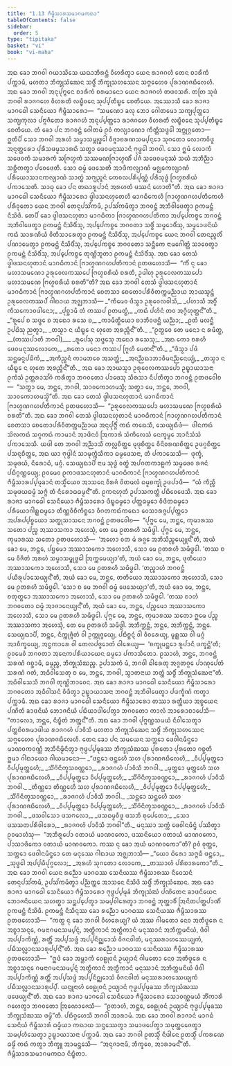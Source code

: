 ```yaml
---
title: "1.13 ᨻᩥᨾ᩠ᨻᩥᩈᩣᩁᩈᨾᩣᨣᨾᨠᨳᩣ"
tableOfContents: false
sidebar:
  order: 5
type: "tipitaka"
basket: "vi"
book: "vi-maha"
---
```



<DynamicBreadcrumb />

<Division number="55" book="vi-maha">

<Paragraph number="202" book="vi-maha">
ᩋᨳ ᨡᩮᩣ ᨽᨣᩅᩤ ᨣᨿᩣᩈᩦᩈᩮ ᨿᨳᩣᨽᩥᩁᨶ᩠ᨲᩴ ᩅᩥᩉᩁᩥᨲ᩠ᩅᩣ ᨿᩮᨶ ᩁᩣᨩᨣᩉᩴ ᨲᩮᨶ ᨧᩣᩁᩥᨠᩴ ᨸᨠ᩠ᨠᩣᨾᩥ, ᨾᩉᨲᩣ ᨽᩥᨠ᩠ᨡᩩᩈᩴᨥᩮᨶ ᩈᨴ᩠ᨵᩥᩴ ᨽᩥᨠ᩠ᨡᩩᩈᩉᩔᩮᨶ ᩈᨻ᩠ᨻᩮᩉᩮᩅ ᨸᩩᩁᩣᨱᨩᨭᩥᩃᩮᩉᩥ. ᩋᨳ ᨡᩮᩣ ᨽᨣᩅᩤ ᩋᨶᩩᨸᩩᨻ᩠ᨻᩮᨶ ᨧᩣᩁᩥᨠᩴ ᨧᩁᨾᩣᨶᩮᩣ ᨿᩮᨶ ᩁᩣᨩᨣᩉᩴ ᨲᨴᩅᩈᩁᩥ. ᨲᨲᩕ ᩈᩩᨴᩴ ᨽᨣᩅᩤ ᩁᩣᨩᨣᩉᩮ ᩅᩥᩉᩁᨲᩥ ᩃᨭ᩠ᨮᩥᩅᨶᩮ ᩈᩩᨸ᩠ᨸᨲᩥᨭ᩠ᨮᩮ ᨧᩮᨲᩥᨿᩮ. ᩋᩔᩮᩣᩈᩥ ᨡᩮᩣ ᩁᩣᨩᩣ ᨾᩣᨣᨵᩮᩤ ᩈᩮᨶᩥᨿᩮᩣ ᨻᩥᨾ᩠ᨻᩥᩈᩣᩁᩮᩣ—  “ᩈᨾᨱᩮᩣ ᨡᩃᩩ ᨽᩮᩣ ᨣᩮᩤᨲᨾᩮᩣ ᩈᨠ᩠ᨿᨸᩩᨲ᩠ᨲᩮᩣ ᩈᨠ᩠ᨿᨠᩩᩃᩣ ᨸᨻ᩠ᨻᨩᩥᨲᩮᩣ ᩁᩣᨩᨣᩉᩴ ᩋᨶᩩᨸ᩠ᨸᨲ᩠ᨲᩮᩣ ᩁᩣᨩᨣᩉᩮ ᩅᩥᩉᩁᨲᩥ ᩃᨭ᩠ᨮᩥᩅᨶᩮ ᩈᩩᨸ᩠ᨸᨲᩥᨭ᩠ᨮᩮ ᨧᩮᨲᩥᨿᩮ. ᨲᩴ ᨡᩮᩣ ᨸᨶ ᨽᨣᩅᨶ᩠ᨲᩴ ᨣᩮᩤᨲᨾᩴ ᩑᩅᩴ ᨠᩃ᩠ᨿᩣᨱᩮᩣ ᨠᩥᨲ᩠ᨲᩥᩈᨴ᩠ᨴᩮᩤ ᩋᨻ᩠ᨽᩩᨣ᩠ᨣᨲᩮᩣ—  ᩍᨲᩥᨸᩥ ᩈᩮᩣ ᨽᨣᩅᩤ ᩋᩁᩉᩴ ᩈᨾ᩠ᨾᩣᩈᨾ᩠ᨻᩩᨴ᩠ᨵᩮᩤ ᩅᩥᨩ᩠ᨩᩣᨧᩁᨱᩈᨾ᩠ᨸᨶ᩠ᨶᩮᩣ ᩈᩩᨣᨲᩮᩣ ᩃᩮᩣᨠᩅᩥᨴᩪ ᩋᨶᩩᨲ᩠ᨲᩁᩮᩣ ᨸᩩᩁᩥᩈᨴᨾ᩠ᨾᩈᩣᩁᨳᩥ ᩈᨲ᩠ᨳᩣ ᨴᩮᩅᨾᨶᩩᩔᩣᨶᩴ ᨻᩩᨴ᩠ᨵᩮᩤ ᨽᨣᩅᩤ. ᩈᩮᩣ ᩍᨾᩴ ᩃᩮᩣᨠᩴ ᩈᨴᩮᩅᨠᩴ ᩈᨾᩣᩁᨠᩴ ᩈᨻᩕᩉ᩠ᨾᨠᩴ ᩈᩔᨾᨱᨻᩕᩣᩉ᩠ᨾᨱᩥᩴ ᨸᨩᩴ ᩈᨴᩮᩅᨾᨶᩩᩔᩴ ᩈᨿᩴ ᩋᨽᩥᨬ᩠ᨬᩣ ᩈᨧ᩠ᨨᩥᨠᨲ᩠ᩅᩣ ᨸᩅᩮᨴᩮᨲᩥ. ᩈᩮᩣ ᨵᨾ᩠ᨾᩴ ᨴᩮᩈᩮᨲᩥ ᩋᩣᨴᩥᨠᩃ᩠ᨿᩣᨱᩴ ᨾᨩ᩠ᨫᩮᨠᩃ᩠ᨿᩣᨱᩴ ᨸᩁᩥᨿᩮᩣᩈᩣᨶᨠᩃ᩠ᨿᩣᨱᩴ ᩈᩣᨲ᩠ᨳᩴ ᩈᨻ᩠ᨿᨬ᩠ᨩᨶᩴ ᨠᩮᩅᩃᨸᩁᩥᨸᩩᨱ᩠ᨱᩴ ᨸᩁᩥᩈᩩᨴ᩠ᨵᩴ ᨻᩕᩉ᩠ᨾᨧᩁᩥᨿᩴ ᨸᨠᩣᩈᩮᨲᩥ. ᩈᩣᨵᩩ ᨡᩮᩣ ᨸᨶ ᨲᨳᩣᩁᩪᨸᩣᨶᩴ ᩋᩁᩉᨲᩴ ᨴᩔᨶᩴ ᩉᩮᩣᨲᩦ”ᨲᩥ.
</Paragraph>

<Paragraph number="203" book="vi-maha">
ᩋᨳ ᨡᩮᩣ ᩁᩣᨩᩣ ᨾᩣᨣᨵᩮᩤ ᩈᩮᨶᩥᨿᩮᩣ ᨻᩥᨾ᩠ᨻᩥᩈᩣᩁᩮᩣ ᨴ᩠ᩅᩤᨴᩈᨶᩉᩩᨲᩮᩉᩥ ᨾᩣᨣᨵᩥᨠᩮᩉᩥ ᨻᩕᩣᩉ᩠ᨾᨱᨣᩉᨸᨲᩥᨠᩮᩉᩥ ᨸᩁᩥᩅᩩᨲᩮᩣ ᨿᩮᨶ ᨽᨣᩅᩤ ᨲᩮᨶᩩᨸᩈᩘᨠᨾᩥ, ᩏᨸᩈᩘᨠᨾᩥᨲ᩠ᩅᩣ ᨽᨣᩅᨶ᩠ᨲᩴ ᩋᨽᩥᩅᩤᨴᩮᨲ᩠ᩅᩣ ᩑᨠᨾᨶ᩠ᨲᩴ ᨶᩥᩈᩦᨴᩥ. ᨲᩮᨸᩥ ᨡᩮᩣ ᨴ᩠ᩅᩤᨴᩈᨶᩉᩩᨲᩣ ᨾᩣᨣᨵᩥᨠᩣ ᨻᩕᩣᩉ᩠ᨾᨱᨣᩉᨸᨲᩥᨠᩣ ᩋᨸ᩠ᨸᩮᨠᨧ᩠ᨧᩮ ᨽᨣᩅᨶ᩠ᨲᩴ ᩋᨽᩥᩅᩤᨴᩮᨲ᩠ᩅᩣ ᩑᨠᨾᨶ᩠ᨲᩴ ᨶᩥᩈᩦᨴᩥᩴᩈᩩ, ᩋᨸ᩠ᨸᩮᨠᨧ᩠ᨧᩮ ᨽᨣᩅᨲᩣ ᩈᨴ᩠ᨵᩥᩴ ᩈᨾ᩠ᨾᩮᩣᨴᩥᩴᩈᩩ, ᩈᨾ᩠ᨾᩮᩣᨴᨶᩦᨿᩴ ᨠᨳᩴ ᩈᩣᩁᨱᩦᨿᩴ ᩅᩦᨲᩥᩈᩣᩁᩮᨲ᩠ᩅᩣ ᩑᨠᨾᨶ᩠ᨲᩴ ᨶᩥᩈᩦᨴᩥᩴᩈᩩ, ᩋᨸ᩠ᨸᩮᨠᨧ᩠ᨧᩮ ᨿᩮᨶ ᨽᨣᩅᩤ ᨲᩮᨶᨬ᩠ᨩᩃᩥᩴ ᨸᨱᩣᨾᩮᨲ᩠ᩅᩣ ᩑᨠᨾᨶ᩠ᨲᩴ ᨶᩥᩈᩦᨴᩥᩴᩈᩩ, ᩋᨸ᩠ᨸᩮᨠᨧ᩠ᨧᩮ ᨽᨣᩅᨲᩮᩣ ᩈᨶ᩠ᨲᩥᨠᩮ ᨶᩣᨾᨣᩮᩤᨲ᩠ᨲᩴ ᩈᩣᩅᩮᨲ᩠ᩅᩣ ᩑᨠᨾᨶ᩠ᨲᩴ ᨶᩥᩈᩦᨴᩥᩴᩈᩩ, ᩋᨸ᩠ᨸᩮᨠᨧ᩠ᨧᩮ ᨲᩩᨱ᩠ᩉᩦᨽᩪᨲᩣ ᩑᨠᨾᨶ᩠ᨲᩴ ᨶᩥᩈᩦᨴᩥᩴᩈᩩ. ᩋᨳ ᨡᩮᩣ ᨲᩮᩈᩴ ᨴ᩠ᩅᩤᨴᩈᨶᩉᩩᨲᩣᨶᩴ ᨾᩣᨣᨵᩥᨠᩣᨶᩴ ᨻᩕᩣᩉ᩠ᨾᨱᨣᩉᨸᨲᩥᨠᩣᨶᩴ ᩑᨲᨴᩉᩮᩣᩈᩥ—  “ᨠᩥᩴ ᨶᩩ ᨡᩮᩣ ᨾᩉᩣᩈᨾᨱᩮᩣ ᩏᩁᩩᩅᩮᩃᨠᩔᨸᩮ ᨻᩕᩉ᩠ᨾᨧᩁᩥᨿᩴ ᨧᩁᨲᩥ, ᩏᨴᩤᩉᩩ ᩏᩁᩩᩅᩮᩃᨠᩔᨸᩮᩣ ᨾᩉᩣᩈᨾᨱᩮ ᨻᩕᩉ᩠ᨾᨧᩁᩥᨿᩴ ᨧᩁᨲᩦ”ᨲᩥ? ᩋᨳ ᨡᩮᩣ ᨽᨣᩅᩤ ᨲᩮᩈᩴ ᨴ᩠ᩅᩤᨴᩈᨶᩉᩩᨲᩣᨶᩴ ᨾᩣᨣᨵᩥᨠᩣᨶᩴ ᨻᩕᩣᩉ᩠ᨾᨱᨣᩉᨸᨲᩥᨠᩣᨶᩴ ᨧᩮᨲᩈᩣ ᨧᩮᨲᩮᩣᨸᩁᩥᩅᩥᨲᨠ᩠ᨠᨾᨬ᩠ᨬᩣᨿ ᩋᩣᨿᩈ᩠ᨾᨶ᩠ᨲᩴ ᩏᩁᩩᩅᩮᩃᨠᩔᨸᩴ ᨣᩤᨳᩣᨿ ᩋᨩ᩠ᨫᨽᩣᩈᩥ—
</Paragraph>

<Paragraph number="204" type="verses" book="vi-maha">
_“ᨠᩥᨾᩮᩅ ᨴᩥᩈ᩠ᩅᩣ ᩏᩁᩩᩅᩮᩃᩅᩤᩈᩥ,_  
_ᨸᩉᩣᩈᩥ ᩋᨣ᩠ᨣᩥᩴ ᨠᩥᩈᨠᩮᩣᩅᨴᩤᨶᩮᩣ;_  
_ᨸᩩᨧ᩠ᨨᩣᨾᩥ ᨲᩴ ᨠᩔᨸ ᩑᨲᨾᨲ᩠ᨳᩴ,_  
_ᨠᨳᩴ ᨸᩉᩦᨶᩴ ᨲᩅ ᩋᨣ᩠ᨣᩥᩉᩩᨲ᩠ᨲᨶ᩺”ᨲᩥ._  

</Paragraph>

<Paragraph number="205" type="verses" book="vi-maha">
_“ᩁᩪᨸᩮ ᨧ ᩈᨴ᩠ᨴᩮ ᨧ ᩋᨳᩮᩣ ᩁᩈᩮ ᨧ,_  
_ᨠᩣᨾᩥᨲ᩠ᨳᩥᨿᩮᩣ ᨧᩣᨽᩥᩅᨴᨶ᩠ᨲᩥ ᨿᨬ᩠ᨬᩣ;_  
_ᩑᨲᩴ ᨾᩃᨶ᩠ᨲᩥ ᩏᨸᨵᩦᩈᩩ ᨬᨲ᩠ᩅᩣ,_  
_ᨲᩈ᩠ᨾᩣ ᨶ ᨿᩥᨭ᩠ᨮᩮ ᨶ ᩉᩩᨲᩮ ᩋᩁᨬ᩠ᨩᩥᨶ᩺”ᨲᩥ._  

</Paragraph>

<Paragraph number="206" type="verses" book="vi-maha">
_“ᩑᨲ᩠ᨳᩮᩅ ᨲᩮ ᨾᨶᩮᩣ ᨶ ᩁᨾᩥᨲ᩠ᨳ, __(ᨠᩔᨸᩣᨲᩥ ᨽᨣᩅᩤ)___  
_ᩁᩪᨸᩮᩈᩩ ᩈᨴ᩠ᨴᩮᩈᩩ ᩋᨳᩮᩣ ᩁᩈᩮᩈᩩ;_  
_ᩋᨳ ᨠᩮᩣ ᨧᩁᩉᩥ ᨴᩮᩅᨾᨶᩩᩔᩃᩮᩣᨠᩮ,_  
_ᩁᨲᩮᩣ ᨾᨶᩮᩣ ᨠᩔᨸ ᨻᩕᩪᩉᩥ ᨾᩮᨲᨶ᩺”ᨲᩥ._  

</Paragraph>

<Paragraph number="207" type="verses" book="vi-maha">
_“ᨴᩥᩈ᩠ᩅᩣ ᨸᨴᩴ ᩈᨶ᩠ᨲᨾᨶᩪᨸᨵᩦᨠᩴ,_  
_ᩋᨠᩥᨬ᩠ᨧᨶᩴ ᨠᩣᨾᨽᩅᩮ ᩋᩈᨲ᩠ᨲᩴ;_  
_ᩋᨶᨬ᩠ᨬᨳᩣᨽᩣᩅᩥᨾᨶᨬ᩠ᨬᨶᩮᨿ᩠ᨿᩴ,_  
_ᨲᩈ᩠ᨾᩣ ᨶ ᨿᩥᨭ᩠ᨮᩮ ᨶ ᩉᩩᨲᩮ ᩋᩁᨬ᩠ᨩᩥᨶ᩺”ᨲᩥ._  

</Paragraph>

</Division>
<Division number="56" book="vi-maha">

<Paragraph number="208" book="vi-maha">
ᩋᨳ ᨡᩮᩣ ᩋᩣᨿᩈ᩠ᨾᩣ ᩏᩁᩩᩅᩮᩃᨠᩔᨸᩮᩣ ᩏᨭ᩠ᨮᩣᨿᩣᩈᨶᩣ ᩑᨠᩴᩈᩴ ᩏᨲ᩠ᨲᩁᩣᩈᩘᨣᩴ ᨠᩁᩥᨲ᩠ᩅᩣ ᨽᨣᩅᨲᩮᩣ ᨸᩣᨴᩮᩈᩩ ᩈᩥᩁᩈᩣ ᨶᩥᨸᨲᩥᨲ᩠ᩅᩣ ᨽᨣᩅᨶ᩠ᨲᩴ ᩑᨲᨴᩅᩮᩤᨧ—  “ᩈᨲ᩠ᨳᩣ ᨾᩮ, ᨽᨶ᩠ᨲᩮ, ᨽᨣᩅᩤ, ᩈᩣᩅᨠᩮᩣᩉᨾᩈ᩠ᨾᩥ; ᩈᨲ᩠ᨳᩣ ᨾᩮ, ᨽᨶ᩠ᨲᩮ, ᨽᨣᩅᩤ, ᩈᩣᩅᨠᩮᩣᩉᨾᩈ᩠ᨾᩦ”ᨲᩥ. ᩋᨳ ᨡᩮᩣ ᨲᩮᩈᩴ ᨴ᩠ᩅᩤᨴᩈᨶᩉᩩᨲᩣᨶᩴ ᨾᩣᨣᨵᩥᨠᩣᨶᩴ ᨻᩕᩣᩉ᩠ᨾᨱᨣᩉᨸᨲᩥᨠᩣᨶᩴ ᩑᨲᨴᩉᩮᩣᩈᩥ—  “ᩏᩁᩩᩅᩮᩃᨠᩔᨸᩮᩣ ᨾᩉᩣᩈᨾᨱᩮ ᨻᩕᩉ᩠ᨾᨧᩁᩥᨿᩴ ᨧᩁᨲᩦ”ᨲᩥ. ᩋᨳ ᨡᩮᩣ ᨽᨣᩅᩤ ᨲᩮᩈᩴ ᨴ᩠ᩅᩤᨴᩈᨶᩉᩩᨲᩣᨶᩴ ᨾᩣᨣᨵᩥᨠᩣᨶᩴ ᨻᩕᩣᩉ᩠ᨾᨱᨣᩉᨸᨲᩥᨠᩣᨶᩴ ᨧᩮᨲᩈᩣ ᨧᩮᨲᩮᩣᨸᩁᩥᩅᩥᨲᨠ᩠ᨠᨾᨬ᩠ᨬᩣᨿ ᩋᨶᩩᨸᩩᨻ᩠ᨻᩥᩴ ᨠᨳᩴ ᨠᨳᩮᩈᩥ, ᩈᩮᨿ᩠ᨿᨳᩥᨴᩴ—  ᨴᩤᨶᨠᨳᩴ ᩈᩦᩃᨠᨳᩴ ᩈᨣ᩠ᨣᨠᨳᩴ ᨠᩣᨾᩣᨶᩴ ᩋᩣᨴᩦᨶᩅᩴ ᩒᨠᩣᩁᩴ ᩈᩴᨠᩥᩃᩮᩈᩴ ᨶᩮᨠ᩠ᨡᨾ᩠ᨾᩮ ᩋᩣᨶᩥᩈᩴᩈᩴ ᨸᨠᩣᩈᩮᩈᩥ. ᨿᨴᩤ ᨲᩮ ᨽᨣᩅᩤ ᩋᨬ᩠ᨬᩣᩈᩥ ᨠᩃᩖᨧᩥᨲ᩠ᨲᩮ ᨾᩩᨴᩩᨧᩥᨲ᩠ᨲᩮ ᩅᩥᨶᩦᩅᩁᨱᨧᩥᨲ᩠ᨲᩮ ᩏᨴᨣ᩠ᨣᨧᩥᨲ᩠ᨲᩮ ᨸᩈᨶ᩠ᨶᨧᩥᨲ᩠ᨲᩮ, ᩋᨳ ᨿᩣ ᨻᩩᨴ᩠ᨵᩤᨶᩴ ᩈᩣᨾᩩᨠ᩠ᨠᩴᩈᩥᨠᩣ ᨵᨾ᩠ᨾᨴᩮᩈᨶᩣ, ᨲᩴ ᨸᨠᩣᩈᩮᩈᩥ—  ᨴᩩᨠ᩠ᨡᩴ, ᩈᨾᩩᨴᨿᩴ, ᨶᩥᩁᩮᩣᨵᩴ, ᨾᨣ᩠ᨣᩴ. ᩈᩮᨿ᩠ᨿᨳᩣᨸᩥ ᨶᩣᨾ ᩈᩩᨴ᩠ᨵᩴ ᩅᨲ᩠ᨳᩴ ᩋᨸᨣᨲᨠᩣᩊᨠᩴ ᩈᨾ᩠ᨾᨴᩮᩅ ᩁᨩᨶᩴ ᨸᨭᩥᨣ᩠ᨣᨱ᩠ᩉᩮᨿ᩠ᨿ; ᩑᩅᨾᩮᩅ ᩑᨠᩣᨴᩈᨶᩉᩩᨲᩣᨶᩴ ᨾᩣᨣᨵᩥᨠᩣᨶᩴ ᨻᩕᩣᩉ᩠ᨾᨱᨣᩉᨸᨲᩥᨠᩣᨶᩴ ᨻᩥᨾ᩠ᨻᩥᩈᩣᩁᨸ᩠ᨸᨾᩩᨡᩣᨶᩴ ᨲᩈ᩠ᨾᩥᩴᨿᩮᩅ ᩋᩣᩈᨶᩮ ᩅᩥᩁᨩᩴ ᩅᩦᨲᨾᩃᩴ ᨵᨾ᩠ᨾᨧᨠ᩠ᨡᩩᩴ ᩏᨴᨸᩣᨴᩥ—  “ᨿᩴ ᨠᩥᨬ᩠ᨧᩥ ᩈᨾᩩᨴᨿᨵᨾ᩠ᨾᩴ ᩈᨻ᩠ᨻᩴ ᨲᩴ ᨶᩥᩁᩮᩣᨵᨵᨾ᩠ᨾᨶ᩺”ᨲᩥ. ᩑᨠᨶᩉᩩᨲᩴ ᩏᨸᩣᩈᨠᨲ᩠ᨲᩴ ᨸᨭᩥᩅᩮᨴᩮᩈᩥ.
</Paragraph>

</Division>
<Division number="57" book="vi-maha">

<Paragraph number="209" book="vi-maha">
ᩋᨳ ᨡᩮᩣ ᩁᩣᨩᩣ ᨾᩣᨣᨵᩮᩤ ᩈᩮᨶᩥᨿᩮᩣ ᨻᩥᨾ᩠ᨻᩥᩈᩣᩁᩮᩣ ᨴᩥᨭ᩠ᨮᨵᨾ᩠ᨾᩮᩣ ᨸᨲ᩠ᨲᨵᨾ᩠ᨾᩮᩣ ᩅᩥᨴᩥᨲᨵᨾ᩠ᨾᩮᩣ ᨸᩁᩥᨿᩮᩣᨣᩤᩊ᩠ᩉᨵᨾ᩠ᨾᩮᩣ ᨲᩥᨱ᩠ᨱᩅᩥᨧᩥᨠᩥᨧ᩠ᨨᩮᩣ ᩅᩥᨣᨲᨠᨳᩴᨠᨳᩮᩣ ᩅᩮᩈᩣᩁᨩ᩠ᨩᨸ᩠ᨸᨲ᩠ᨲᩮᩣ ᩋᨸᩁᨸ᩠ᨸᨧ᩠ᨧᨿᩮᩣ ᩈᨲ᩠ᨳᩩᩈᩣᩈᨶᩮ ᨽᨣᩅᨶ᩠ᨲᩴ ᩑᨲᨴᩅᩮᩤᨧ—  “ᨸᩩᨻ᩠ᨻᩮ ᨾᩮ, ᨽᨶ᩠ᨲᩮ, ᨠᩩᨾᩣᩁᩔ ᩈᨲᩮᩣ ᨸᨬ᩠ᨧ ᩋᩔᩣᩈᨠᩣ ᩋᩉᩮᩈᩩᩴ, ᨲᩮ ᨾᩮ ᩑᨲᩁᩉᩥ ᩈᨾᩥᨴ᩠ᨵᩤ. ᨸᩩᨻ᩠ᨻᩮ ᨾᩮ, ᨽᨶ᩠ᨲᩮ, ᨠᩩᨾᩣᩁᩔ ᩈᨲᩮᩣ ᩑᨲᨴᩉᩮᩣᩈᩥ—  ‘ᩋᩉᩮᩣ ᩅᨲ ᨾᩴ ᩁᨩ᩠ᨩᩮ ᩋᨽᩥᩈᩥᨬ᩠ᨧᩮᨿ᩠ᨿᩩᨶ᩺’ᨲᩥ, ᩋᨿᩴ ᨡᩮᩣ ᨾᩮ, ᨽᨶ᩠ᨲᩮ, ᨸᨮᨾᩮᩣ ᩋᩔᩣᩈᨠᩮᩣ ᩋᩉᩮᩣᩈᩥ, ᩈᩮᩣ ᨾᩮ ᩑᨲᩁᩉᩥ ᩈᨾᩥᨴ᩠ᨵᩮᩤ. ‘ᨲᩔ ᨧ ᨾᩮ ᩅᩥᨩᩥᨲᩴ ᩋᩁᩉᩴ ᩈᨾ᩠ᨾᩣᩈᨾ᩠ᨻᩩᨴ᩠ᨵᩮᩤ ᩒᨠ᩠ᨠᨾᩮᨿ᩠ᨿᩣ’ᨲᩥ, ᩋᨿᩴ ᨡᩮᩣ ᨾᩮ, ᨽᨶ᩠ᨲᩮ, ᨴᩩᨲᩥᨿᩮᩣ ᩋᩔᩣᩈᨠᩮᩣ ᩋᩉᩮᩣᩈᩥ, ᩈᩮᩣ ᨾᩮ ᩑᨲᩁᩉᩥ ᩈᨾᩥᨴ᩠ᨵᩮᩤ. ‘ᨲᨬ᩠ᨧᩣᩉᩴ ᨽᨣᩅᨶ᩠ᨲᩴ ᨸᨿᩥᩁᩩᨸᩣᩈᩮᨿ᩠ᨿᨶ᩺’ᨲᩥ, ᩋᨿᩴ ᨡᩮᩣ ᨾᩮ, ᨽᨶ᩠ᨲᩮ, ᨲᨲᩥᨿᩮᩣ ᩋᩔᩣᩈᨠᩮᩣ ᩋᩉᩮᩣᩈᩥ, ᩈᩮᩣ ᨾᩮ ᩑᨲᩁᩉᩥ ᩈᨾᩥᨴ᩠ᨵᩮᩤ. ‘ᩈᩮᩣ ᨧ ᨾᩮ ᨽᨣᩅᩤ ᨵᨾ᩠ᨾᩴ ᨴᩮᩈᩮᨿ᩠ᨿᩣ’ᨲᩥ, ᩋᨿᩴ ᨡᩮᩣ ᨾᩮ, ᨽᨶ᩠ᨲᩮ, ᨧᨲᩩᨲ᩠ᨳᩮᩣ ᩋᩔᩣᩈᨠᩮᩣ ᩋᩉᩮᩣᩈᩥ, ᩈᩮᩣ ᨾᩮ ᩑᨲᩁᩉᩥ ᩈᨾᩥᨴ᩠ᨵᩮᩤ. ‘ᨲᩔ ᨧᩣᩉᩴ ᨽᨣᩅᨲᩮᩣ ᨵᨾ᩠ᨾᩴ ᩋᩣᨩᩣᨶᩮᨿ᩠ᨿᨶ᩺’ᨲᩥ, ᩋᨿᩴ ᨡᩮᩣ ᨾᩮ, ᨽᨶ᩠ᨲᩮ, ᨸᨬ᩠ᨧᨾᩮᩣ ᩋᩔᩣᩈᨠᩮᩣ ᩋᩉᩮᩣᩈᩥ, ᩈᩮᩣ ᨾᩮ ᩑᨲᩁᩉᩥ ᩈᨾᩥᨴ᩠ᨵᩮᩤ. ᨸᩩᨻ᩠ᨻᩮ ᨾᩮ, ᨽᨶ᩠ᨲᩮ, ᨠᩩᨾᩣᩁᩔ ᩈᨲᩮᩣ ᩍᨾᩮ ᨸᨬ᩠ᨧ ᩋᩔᩣᩈᨠᩣ ᩋᩉᩮᩈᩩᩴ, ᨲᩮ ᨾᩮ ᩑᨲᩁᩉᩥ ᩈᨾᩥᨴ᩠ᨵᩤ. ᩋᨽᩥᨠ᩠ᨠᨶ᩠ᨲᩴ, ᨽᨶ᩠ᨲᩮ, ᩋᨽᩥᨠ᩠ᨠᨶ᩠ᨲᩴ, ᨽᨶ᩠ᨲᩮ. ᩈᩮᨿ᩠ᨿᨳᩣᨸᩥ, ᨽᨶ᩠ᨲᩮ, ᨶᩥᨠ᩠ᨠᩩᨩ᩠ᨩᩥᨲᩴ ᩅᩤ ᩏᨠ᩠ᨠᩩᨩ᩠ᨩᩮᨿ᩠ᨿ, ᨸᨭᩥᨧ᩠ᨨᨶ᩠ᨶᩴ ᩅᩤ ᩅᩥᩅᩁᩮᨿ᩠ᨿ, ᨾᩪᩊ᩠ᩉᩔ ᩅᩤ ᨾᨣ᩠ᨣᩴ ᩋᩣᨧᩥᨠ᩠ᨡᩮᨿ᩠ᨿ, ᩋᨶ᩠ᨵᨠᩣᩁᩮ ᩅᩤ ᨲᩮᩃᨸᨩ᩠ᨩᩮᩣᨲᩴ ᨵᩤᩁᩮᨿ᩠ᨿ—  ‘ᨧᨠ᩠ᨡᩩᨾᨶ᩠ᨲᩮᩣ ᩁᩪᨸᩣᨶᩥ ᨴᨠ᩠ᨡᨶ᩠ᨲᩦ’ᨲᩥ; ᩑᩅᨾᩮᩅᩴ ᨽᨣᩅᨲᩣ ᩋᨶᩮᨠᨸᩁᩥᨿᩣᨿᩮᨶ ᨵᨾ᩠ᨾᩮᩣ ᨸᨠᩣᩈᩥᨲᩮᩣ. ᩑᩈᩣᩉᩴ, ᨽᨶ᩠ᨲᩮ, ᨽᨣᩅᨶ᩠ᨲᩴ ᩈᩁᨱᩴ ᨣᨧ᩠ᨨᩣᨾᩥ, ᨵᨾ᩠ᨾᨬ᩠ᨧ, ᨽᩥᨠ᩠ᨡᩩᩈᩴᨥᨬ᩠ᨧ. ᩏᨸᩣᩈᨠᩴ ᨾᩴ, ᨽᨣᩅᩤ ᨵᩤᩁᩮᨲᩩ ᩋᨩ᩠ᨩᨲᨣ᩠ᨣᩮ ᨸᩣᨱᩩᨸᩮᨲᩴ ᩈᩁᨱᩴ ᨣᨲᩴ, ᩋᨵᩥᩅᩤᩈᩮᨲᩩ ᨧ ᨾᩮ, ᨽᨶ᩠ᨲᩮ, ᨽᨣᩅᩤ, ᩈ᩠ᩅᩣᨲᨶᩣᨿ ᨽᨲ᩠ᨲᩴ ᩈᨴ᩠ᨵᩥᩴ ᨽᩥᨠ᩠ᨡᩩᩈᩴᨥᩮᨶᩣ”ᨲᩥ. ᩋᨵᩥᩅᩤᩈᩮᩈᩥ ᨽᨣᩅᩤ ᨲᩩᨱ᩠ᩉᩦᨽᩣᩅᩮᨶ. ᩋᨳ ᨡᩮᩣ ᩁᩣᨩᩣ ᨾᩣᨣᨵᩮᩤ ᩈᩮᨶᩥᨿᩮᩣ ᨻᩥᨾ᩠ᨻᩥᩈᩣᩁᩮᩣ ᨽᨣᩅᨲᩮᩣ ᩋᨵᩥᩅᩤᩈᨶᩴ ᩅᩥᨴᩥᨲ᩠ᩅᩣ ᩏᨭ᩠ᨮᩣᨿᩣᩈᨶᩣ ᨽᨣᩅᨶ᩠ᨲᩴ ᩋᨽᩥᩅᩤᨴᩮᨲ᩠ᩅᩣ ᨸᨴᨠ᩠ᨡᩥᨱᩴ ᨠᨲ᩠ᩅᩣ ᨸᨠ᩠ᨠᩣᨾᩥ. ᩋᨳ ᨡᩮᩣ ᩁᩣᨩᩣ ᨾᩣᨣᨵᩮᩤ ᩈᩮᨶᩥᨿᩮᩣ ᨻᩥᨾ᩠ᨻᩥᩈᩣᩁᩮᩣ ᨲᩔᩣ ᩁᨲ᩠ᨲᩥᨿᩣ ᩋᨧ᩠ᨧᨿᩮᨶ ᨸᨱᩦᨲᩴ ᨡᩣᨴᨶᩦᨿᩴ ᨽᩮᩣᨩᨶᩦᨿᩴ ᨸᨭᩥᨿᩣᨴᩤᨸᩮᨲ᩠ᩅᩣ ᨽᨣᩅᨲᩮᩣ ᨠᩣᩃᩴ ᩋᩣᩁᩮᩣᨧᩣᨸᩮᩈᩥ—  “ᨠᩣᩃᩮᩣ, ᨽᨶ᩠ᨲᩮ, ᨶᩥᨭ᩠ᨮᩥᨲᩴ ᨽᨲ᩠ᨲᨶ᩺”ᨲᩥ.
</Paragraph>

</Division>
<Division number="58" book="vi-maha">

<Paragraph number="210" book="vi-maha">
ᩋᨳ ᨡᩮᩣ ᨽᨣᩅᩤ ᨸᩩᨻ᩠ᨻᨱ᩠ᩉᩈᨾᨿᩴ ᨶᩥᩅᩤᩈᩮᨲ᩠ᩅᩣ ᨸᨲ᩠ᨲᨧᩦᩅᩁᨾᩣᨴᩤᨿ ᩁᩣᨩᨣᩉᩴ ᨸᩣᩅᩥᩈᩥ ᨾᩉᨲᩣ ᨽᩥᨠ᩠ᨡᩩᩈᩴᨥᩮᨶ ᩈᨴ᩠ᨵᩥᩴ ᨽᩥᨠ᩠ᨡᩩᩈᩉᩔᩮᨶ ᩈᨻ᩠ᨻᩮᩉᩮᩅ ᨸᩩᩁᩣᨱᨩᨭᩥᩃᩮᩉᩥ. ᨲᩮᨶ ᨡᩮᩣ ᨸᨶ ᩈᨾᨿᩮᨶ ᩈᨠ᩠ᨠᩮᩣ ᨴᩮᩅᩤᨶᨾᩥᨶ᩠ᨴᩮᩣ ᨾᩣᨱᩅᨠᩅᨱ᩠ᨱᩴ ᩋᨽᩥᨶᩥᨾ᩠ᨾᩥᨶᩥᨲ᩠ᩅᩣ ᨻᩩᨴ᩠ᨵᨸ᩠ᨸᨾᩩᨡᩔ ᨽᩥᨠ᩠ᨡᩩᩈᩴᨥᩔ ᨸᩩᩁᨲᩮᩣ ᨸᩩᩁᨲᩮᩣ ᨣᨧ᩠ᨨᨲᩥ ᩍᨾᩣ ᨣᩤᨳᩣᨿᩮᩣ ᨣᩤᨿᨾᩣᨶᩮᩣ—
</Paragraph>

<Paragraph number="211" type="verses" book="vi-maha">
_“ᨴᨶ᩠ᨲᩮᩣ ᨴᨶ᩠ᨲᩮᩉᩥ ᩈᩉ ᨸᩩᩁᩣᨱᨩᨭᩥᩃᩮᩉᩥ,_  
_ᩅᩥᨸ᩠ᨸᨾᩩᨲ᩠ᨲᩮᩣ ᩅᩥᨸ᩠ᨸᨾᩩᨲ᩠ᨲᩮᩉᩥ;_  
_ᩈᩥᩘᨣᩦᨶᩥᨠ᩠ᨡᩈᩅᨱ᩠ᨱᩮᩣ,_  
_ᩁᩣᨩᨣᩉᩴ ᨸᩣᩅᩥᩈᩥ ᨽᨣᩅᩤ._  

</Paragraph>

<Paragraph number="212" type="verses" book="vi-maha">
_ᨾᩩᨲ᩠ᨲᩮᩣ ᨾᩩᨲ᩠ᨲᩮᩉᩥ ᩈᩉ ᨸᩩᩁᩣᨱᨩᨭᩥᩃᩮᩉᩥ,_  
_ᩅᩥᨸ᩠ᨸᨾᩩᨲ᩠ᨲᩮᩣ ᩅᩥᨸ᩠ᨸᨾᩩᨲ᩠ᨲᩮᩉᩥ;_  
_ᩈᩥᩘᨣᩦᨶᩥᨠ᩠ᨡᩈᩅᨱ᩠ᨱᩮᩣ,_  
_ᩁᩣᨩᨣᩉᩴ ᨸᩣᩅᩥᩈᩥ ᨽᨣᩅᩤ._  

</Paragraph>

<Paragraph number="213" type="verses" book="vi-maha">
_ᨲᩥᨱ᩠ᨱᩮᩣ ᨲᩥᨱ᩠ᨱᩮᩉᩥ ᩈᩉ ᨸᩩᩁᩣᨱᨩᨭᩥᩃᩮᩉᩥ,_  
_ᩅᩥᨸ᩠ᨸᨾᩩᨲ᩠ᨲᩮᩣ ᩅᩥᨸ᩠ᨸᨾᩩᨲ᩠ᨲᩮᩉᩥ;_  
_ᩈᩥᩘᨣᩦᨶᩥᨠ᩠ᨡᩈᩅᨱ᩠ᨱᩮᩣ,_  
_ᩁᩣᨩᨣᩉᩴ ᨸᩣᩅᩥᩈᩥ ᨽᨣᩅᩤ._  

</Paragraph>

<Paragraph number="214" type="verses" book="vi-maha">
_ᩈᨶ᩠ᨲᩮᩣ ᩈᨶ᩠ᨲᩮᩉᩥ ᩈᩉ ᨸᩩᩁᩣᨱᨩᨭᩥᩃᩮᩉᩥ,_  
_ᩅᩥᨸ᩠ᨸᨾᩩᨲ᩠ᨲᩮᩣ ᩅᩥᨸ᩠ᨸᨾᩩᨲ᩠ᨲᩮᩉᩥ;_  
_ᩈᩥᩘᨣᩦᨶᩥᨠ᩠ᨡᩈᩅᨱ᩠ᨱᩮᩣ,_  
_ᩁᩣᨩᨣᩉᩴ ᨸᩣᩅᩥᩈᩥ ᨽᨣᩅᩤ._  

</Paragraph>

<Paragraph number="215" type="verses" book="vi-maha">
_ᨴᩈᩅᩤᩈᩮᩣ ᨴᩈᨻᩃᩮᩣ,_  
_ᨴᩈᨵᨾ᩠ᨾᩅᩥᨴᩪ ᨴᩈᨽᩥ ᨧᩩᨸᩮᨲᩮᩣ;_  
_ᩈᩮᩣ ᨴᩈᩈᨲᨸᩁᩥᩅᩤᩁᩮᩣ,_  
_ᩁᩣᨩᨣᩉᩴ ᨸᩣᩅᩥᩈᩥ ᨽᨣᩅᩤ”ᨲᩥ._  

</Paragraph>

<Paragraph number="216" book="vi-maha">
ᨾᨶᩩᩔᩣ ᩈᨠ᩠ᨠᩴ ᨴᩮᩅᩤᨶᨾᩥᨶ᩠ᨴᩴ ᨸᩔᩥᨲ᩠ᩅᩣ ᩑᩅᨾᩣᩉᩴᩈᩩ—  “ᩋᨽᩥᩁᩪᨸᩮᩣ ᩅᨲᩣᨿᩴ ᨾᩣᨱᩅᨠᩮᩣ, ᨴᩔᨶᩦᨿᩮᩣ ᩅᨲᩣᨿᩴ ᨾᩣᨱᩅᨠᩮᩣ, ᨸᩣᩈᩣᨴᩥᨠᩮᩣ ᩅᨲᩣᨿᩴ ᨾᩣᨱᩅᨠᩮᩣ. ᨠᩔ ᨶᩩ ᨡᩮᩣ ᩋᨿᩴ ᨾᩣᨱᩅᨠᩮᩣ”ᨲᩥ? ᩑᩅᩴ ᩅᩩᨲ᩠ᨲᩮ, ᩈᨠ᩠ᨠᩮᩣ ᨴᩮᩅᩤᨶᨾᩥᨶ᩠ᨴᩮᩣ ᨲᩮ ᨾᨶᩩᩔᩮ ᨣᩤᨳᩣᨿ ᩋᨩ᩠ᨫᨽᩣᩈᩥ—
</Paragraph>

<Paragraph number="217" type="verses" book="vi-maha">
_“ᨿᩮᩣ ᨵᩦᩁᩮᩣ ᩈᨻ᩠ᨻᨵᩥ ᨴᨶ᩠ᨲᩮᩣ,_  
_ᩈᩩᨴ᩠ᨵᩮᩤ ᩋᨸ᩠ᨸᨭᩥᨸᩩᨣ᩠ᨣᩃᩮᩣ;_  
_ᩋᩁᩉᩴ ᩈᩩᨣᨲᩮᩣ ᩃᩮᩣᨠᩮ,_  
_ᨲᩔᩣᩉᩴ ᨸᩁᩥᨧᩣᩁᨠᩮᩣ”ᨲᩥ._  

</Paragraph>

</Division>
<Division number="59" book="vi-maha">

<Paragraph number="218" book="vi-maha">
ᩋᨳ ᨡᩮᩣ ᨽᨣᩅᩤ ᨿᩮᨶ ᩁᨬ᩠ᨬᩮᩣ ᨾᩣᨣᨵᩔ ᩈᩮᨶᩥᨿᩔ ᨻᩥᨾ᩠ᨻᩥᩈᩣᩁᩔ ᨶᩥᩅᩮᩈᨶᩴ ᨲᩮᨶᩩᨸᩈᩘᨠᨾᩥ, ᩏᨸᩈᩘᨠᨾᩥᨲ᩠ᩅᩣ ᨸᨬ᩠ᨬᨲ᩠ᨲᩮ ᩋᩣᩈᨶᩮ ᨶᩥᩈᩦᨴᩥ ᩈᨴ᩠ᨵᩥᩴ ᨽᩥᨠ᩠ᨡᩩᩈᩴᨥᩮᨶ. ᩋᨳ ᨡᩮᩣ ᩁᩣᨩᩣ ᨾᩣᨣᨵᩮᩤ ᩈᩮᨶᩥᨿᩮᩣ ᨻᩥᨾ᩠ᨻᩥᩈᩣᩁᩮᩣ ᨻᩩᨴ᩠ᨵᨸ᩠ᨸᨾᩩᨡᩴ ᨽᩥᨠ᩠ᨡᩩᩈᩴᨥᩴ ᨸᨱᩦᨲᩮᨶ ᨡᩣᨴᨶᩦᨿᩮᨶ ᨽᩮᩣᨩᨶᩦᨿᩮᨶ ᩈᩉᨲ᩠ᨳᩣ ᩈᨶ᩠ᨲᨸ᩠ᨸᩮᨲ᩠ᩅᩣ ᩈᨾ᩠ᨸᩅᩤᩁᩮᨲ᩠ᩅᩣ ᨽᨣᩅᨶ᩠ᨲᩴ ᨽᩩᨲ᩠ᨲᩣᩅᩥᩴ ᩒᨶᩦᨲᨸᨲ᩠ᨲᨸᩣᨱᩥᩴ ᩑᨠᨾᨶ᩠ᨲᩴ ᨶᩥᩈᩦᨴᩥ. ᩑᨠᨾᨶ᩠ᨲᩴ ᨶᩥᩈᩥᨶ᩠ᨶᩔ ᨡᩮᩣ ᩁᨬ᩠ᨬᩮᩣ ᨾᩣᨣᨵᩔ ᩈᩮᨶᩥᨿᩔ ᨻᩥᨾ᩠ᨻᩥᩈᩣᩁᩔ ᩑᨲᨴᩉᩮᩣᩈᩥ—  “ᨠᨲ᩠ᨳ ᨶᩩ ᨡᩮᩣ ᨽᨣᩅᩤ ᩅᩥᩉᩁᩮᨿ᩠ᨿ? ᨿᩴ ᩋᩔ ᨣᩤᨾᨲᩮᩣ ᨶᩮᩅ ᩋᨲᩥᨴᩪᩁᩮ ᨶ ᩋᨧ᩠ᨧᩣᩈᨶ᩠ᨶᩮ, ᨣᨾᨶᩣᨣᨾᨶᩈᨾ᩠ᨸᨶ᩠ᨶᩴ, ᩋᨲ᩠ᨳᩥᨠᩣᨶᩴ ᩋᨲ᩠ᨳᩥᨠᩣᨶᩴ ᨾᨶᩩᩔᩣᨶᩴ ᩋᨽᩥᨠ᩠ᨠᨾᨶᩦᨿᩴ, ᨴᩥᩅᩤ ᩋᨸ᩠ᨸᩣᨠᩥᨱ᩠ᨱᩴ, ᩁᨲ᩠ᨲᩥᩴ ᩋᨸ᩠ᨸᩈᨴ᩠ᨴᩴ ᩋᨸ᩠ᨸᨶᩥᨣ᩠ᨥᩮᩣᩈᩴ ᩅᩥᨩᨶᩅᩤᨲᩴ, ᨾᨶᩩᩔᩁᩣᩉᩔᩮᨿ᩠ᨿᨠᩴ, ᨸᨭᩥᩈᩃᩖᩣᨶᩈᩣᩁᩩᨸ᩠ᨸᨶ᩺”ᨲᩥ. ᩋᨳ ᨡᩮᩣ ᩁᨬ᩠ᨬᩮᩣ ᨾᩣᨣᨵᩔ ᩈᩮᨶᩥᨿᩔ ᨻᩥᨾ᩠ᨻᩥᩈᩣᩁᩔ ᩑᨲᨴᩉᩮᩣᩈᩥ—  “ᩍᨴᩴ ᨡᩮᩣ ᩋᨾ᩠ᩉᩣᨠᩴ ᩅᩮᩊᩩᩅᨶᩴ ᩏᨿ᩠ᨿᩣᨶᩴ ᨣᩤᨾᨲᩮᩣ ᨶᩮᩅ ᩋᨲᩥᨴᩪᩁᩮ ᨶ ᩋᨧ᩠ᨧᩣᩈᨶ᩠ᨶᩮ ᨣᨾᨶᩣᨣᨾᨶᩈᨾ᩠ᨸᨶ᩠ᨶᩴ ᩋᨲ᩠ᨳᩥᨠᩣᨶᩴ ᩋᨲ᩠ᨳᩥᨠᩣᨶᩴ ᨾᨶᩩᩔᩣᨶᩴ ᩋᨽᩥᨠ᩠ᨠᨾᨶᩦᨿᩴ ᨴᩥᩅᩤ ᩋᨸ᩠ᨸᩣᨠᩥᨱ᩠ᨱᩴ ᩁᨲ᩠ᨲᩥᩴ ᩋᨸ᩠ᨸᩈᨴ᩠ᨴᩴ ᩋᨸ᩠ᨸᨶᩥᨣ᩠ᨥᩮᩣᩈᩴ ᩅᩥᨩᨶᩅᩤᨲᩴ ᨾᨶᩩᩔᩁᩣᩉᩔᩮᨿ᩠ᨿᨠᩴ ᨸᨭᩥᩈᩃᩖᩣᨶᩈᩣᩁᩩᨸ᩠ᨸᩴ. ᨿᨶ᩠ᨶᩪᨶᩣᩉᩴ ᩅᩮᩊᩩᩅᨶᩴ ᩏᨿ᩠ᨿᩣᨶᩴ ᨻᩩᨴ᩠ᨵᨸ᩠ᨸᨾᩩᨡᩔ ᨽᩥᨠ᩠ᨡᩩᩈᩴᨥᩔ ᨴᨴᩮᨿ᩠ᨿᨶ᩺”ᨲᩥ. ᩋᨳ ᨡᩮᩣ ᩁᩣᨩᩣ ᨾᩣᨣᨵᩮᩤ ᩈᩮᨶᩥᨿᩮᩣ ᨻᩥᨾ᩠ᨻᩥᩈᩣᩁᩮᩣ ᩈᩮᩣᩅᨱ᩠ᨱᨾᨿᩴ ᨽᩥᩘᨠᩣᩁᩴ ᨣᩉᩮᨲ᩠ᩅᩣ ᨽᨣᩅᨲᩮᩣ ᩒᨱᩮᩣᨩᩮᩈᩥ—  “ᩑᨲᩣᩉᩴ, ᨽᨶ᩠ᨲᩮ, ᩅᩮᩊᩩᩅᨶᩴ ᩏᨿ᩠ᨿᩣᨶᩴ ᨻᩩᨴ᩠ᨵᨸ᩠ᨸᨾᩩᨡᩔ ᨽᩥᨠ᩠ᨡᩩᩈᩴᨥᩔ ᨴᨾ᩠ᨾᩦ”ᨲᩥ. ᨸᨭᩥᨣ᩠ᨣᩉᩮᩈᩥ ᨽᨣᩅᩤ ᩋᩣᩁᩣᨾᩴ. ᩋᨳ ᨡᩮᩣ ᨽᨣᩅᩤ ᩁᩣᨩᩣᨶᩴ ᨾᩣᨣᨵᩴ ᩈᩮᨶᩥᨿᩴ ᨻᩥᨾ᩠ᨻᩥᩈᩣᩁᩴ ᨵᨾ᩠ᨾᩥᨿᩣ ᨠᨳᩣᨿ ᩈᨶ᩠ᨴᩔᩮᨲ᩠ᩅᩣ ᩈᨾᩣᨴᨸᩮᨲ᩠ᩅᩣ ᩈᨾᩩᨲ᩠ᨲᩮᨩᩮᨲ᩠ᩅᩣ ᩈᨾ᩠ᨸᩉᩴᩈᩮᨲ᩠ᩅᩣ ᩏᨭ᩠ᨮᩣᨿᩣᩈᨶᩣ ᨸᨠ᩠ᨠᩣᨾᩥ. ᩋᨳ ᨡᩮᩣ ᨽᨣᩅᩤ ᩑᨲᩈ᩠ᨾᩥᩴ ᨶᩥᨴᩤᨶᩮ ᩑᨲᩈ᩠ᨾᩥᩴ ᨸᨠᩁᨱᩮ ᨵᨾ᩠ᨾᩥᩴ ᨠᨳᩴ ᨠᨲ᩠ᩅᩣ ᨽᩥᨠ᩠ᨡᩪ ᩋᩣᨾᨶ᩠ᨲᩮᩈᩥ—  “ᩋᨶᩩᨩᩣᨶᩣᨾᩥ, ᨽᩥᨠ᩠ᨡᩅᩮ, ᩋᩣᩁᩣᨾᨶ᩺”ᨲᩥ.

</Paragraph>
</Division>

<Paragraph number="219" type="center" book="vi-maha">
ᨻᩥᨾ᩠ᨻᩥᩈᩣᩁᩈᨾᩣᨣᨾᨠᨳᩣ ᨶᩥᨭ᩠ᨮᩥᨲᩣ.
</Paragraph>
